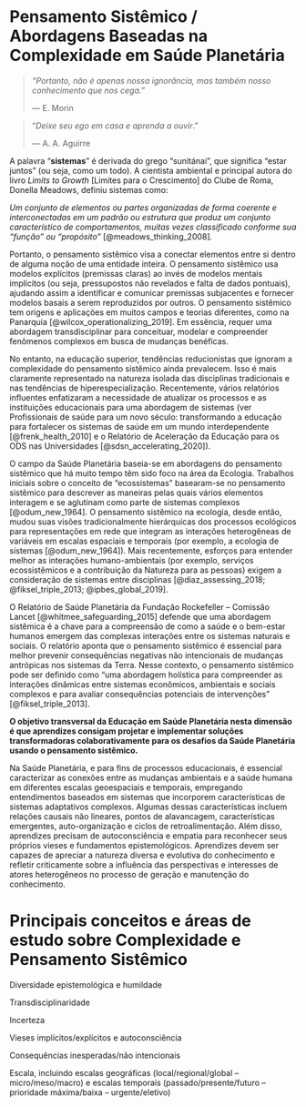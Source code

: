 # Pensamento Sistêmico / Abordagens Baseadas na Complexidade em Saúde Planetária

> *"Portanto, não é apenas nossa ignorância, mas também nosso conhecimento que nos cega."*
>
> --- E. Morin

> "*Deixe seu ego em casa e aprenda a ouvir*."
>
> --- A. A. Aguirre

A palavra "**sistemas**" é derivada do grego "sunitánai", que significa "estar juntos" (ou seja, como um todo). A cientista ambiental e principal autora do livro *Limits to Growth* \[Limites para o Crescimento\] do Clube de Roma, Donella Meadows, definiu sistemas como:

| *Um conjunto de elementos ou partes organizadas de forma coerente e interconectadas em um padrão ou estrutura que produz um conjunto característico de comportamentos, muitas vezes classificado conforme sua "função" ou "propósito"* [@meadows_thinking_2008]*.*

Portanto, o pensamento sistêmico visa a conectar elementos entre si dentro de alguma noção de uma entidade inteira. O pensamento sistêmico usa modelos explícitos (premissas claras) ao invés de modelos mentais implícitos (ou seja, pressupostos não revelados e falta de dados pontuais), ajudando assim a identificar e comunicar premissas subjacentes e fornecer modelos basais a serem reproduzidos por outros. O pensamento sistêmico tem origens e aplicações em muitos campos e teorias diferentes, como na Panarquia [@wilcox_operationalizing_2019]. Em essência, requer uma abordagem transdisciplinar para conceituar, modelar e compreender fenômenos complexos em busca de mudanças benéficas.

No entanto, na educação superior, tendências reducionistas que ignoram a complexidade do pensamento sistêmico ainda prevalecem. Isso é mais claramente representado na natureza isolada das disciplinas tradicionais e nas tendências de hiperespecialização. Recentemente, vários relatórios influentes enfatizaram a necessidade de atualizar os processos e as instituições educacionais para uma abordagem de sistemas (ver Profissionais de saúde para um novo século: transformando a educação para fortalecer os sistemas de saúde em um mundo interdependente [@frenk_health_2010] e o Relatório de Aceleração da Educação para os ODS nas Universidades [@sdsn_accelerating_2020]).

O campo da Saúde Planetária baseia-se em abordagens do pensamento sistêmico que há muito tempo têm sido foco na área da Ecologia. Trabalhos iniciais sobre o conceito de "ecossistemas" basearam-se no pensamento sistêmico para descrever as maneiras pelas quais vários elementos interagem e se aglutinam como parte de sistemas complexos [@odum_new_1964]. O pensamento sistêmico na ecologia, desde então, mudou suas visões tradicionalmente hierárquicas dos processos ecológicos para representações em rede que integram as interações heterogêneas de variáveis em escalas espaciais e temporais (por exemplo, a ecologia de sistemas [@odum_new_1964]). Mais recentemente, esforços para entender melhor as interações humano-ambientais (por exemplo, serviços ecossistêmicos e a contribuição da Natureza para as pessoas) exigem a consideração de sistemas entre disciplinas [@diaz_assessing_2018; @fiksel_triple_2013; @ipbes_global_2019].

O Relatório de Saúde Planetária da Fundação Rockefeller -- Comissão Lancet [@whitmee_safeguarding_2015] defende que uma abordagem sistêmica é a chave para a compreensão de como a saúde e o bem-estar humanos emergem das complexas interações entre os sistemas naturais e sociais. O relatório aponta que o pensamento sistêmico é essencial para melhor prevenir consequências negativas não intencionais de mudanças antrópicas nos sistemas da Terra. Nesse contexto, o pensamento sistêmico pode ser definido como "uma abordagem holística para compreender as interações dinâmicas entre sistemas econômicos, ambientais e sociais complexos e para avaliar consequências potenciais de intervenções" [@fiksel_triple_2013].

**O objetivo transversal da Educação em Saúde Planetária nesta dimensão é que aprendizes consigam projetar e implementar soluções transformadoras colaborativamente para os desafios da Saúde Planetária usando o pensamento sistêmico.**

Na Saúde Planetária, e para fins de processos educacionais, é essencial caracterizar as conexões entre as mudanças ambientais e a saúde humana em diferentes escalas geoespaciais e temporais, empregando entendimentos baseados em sistemas que incorporem características de sistemas adaptativos complexos. Algumas dessas características incluem relações causais não lineares, pontos de alavancagem, características emergentes, auto-organização e ciclos de retroalimentação. Além disso, aprendizes precisam de autoconsciência e empatia para reconhecer seus próprios vieses e fundamentos epistemológicos. Aprendizes devem ser capazes de apreciar a natureza diversa e evolutiva do conhecimento e refletir criticamente sobre a influência das perspectivas e interesses de atores heterogêneos no processo de geração e manutenção do conhecimento.

# **Principais conceitos e áreas de estudo sobre Complexidade e Pensamento Sistêmico** {.unnumbered}

Diversidade epistemológica e humildade

Transdisciplinaridade

Incerteza

Vieses implícitos/explícitos e autoconsciência

Consequências inesperadas/não intencionais

Escala, incluindo escalas geográficas (local/regional/global -- micro/meso/macro) e escalas temporais (passado/presente/futuro -- prioridade máxima/baixa -- urgente/eletivo)
